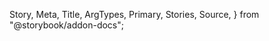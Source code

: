   Story,
  Meta,
  Title,
  ArgTypes,
  Primary,
  Stories,
  Source,
} from "@storybook/addon-docs";

<Meta of={FileInputStories} />

<Title />

<a
  href="https://www.figma.com/file/YF8AvIq0MclfhGDvKgzypp/ioBricks-Design-System?type=design&node-id=3670%3A47821&mode=design&t=KlerdyEMWSQWLAVX-1"
  target="\_blank"
>
  View figma design
</a>

<Primary />

## How to set up

### Config theme

Add the following configurations to the `theme.tsx` and `FileInput.ts` files, respectively.

```tsx dark
const theme = {
  components: {
    FileInput: ConfigFileInput,
  },
};
```

```tsx dark
const ConfigFileInput = {
  parts: fileInputPartsList,
  baseStyle: {},
};
```

### Component parts

You have these parts available: `"container" | "icon" | "label" | "description" | "input"` (`fileInputPartsList`)

## Props

<ArgTypes of={FileInputStories} />

## Stories

<Stories title="" />
